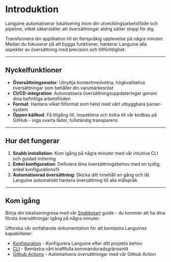 # Introduktion

Languine automatiserar lokalisering inom din utvecklingsarbetsflöde och pipeline, vilket säkerställer att översättningar aldrig sätter stopp för dig.

Transformera din applikation till en flerspråkig upplevelse på några minuter. Medan du fokuserar på att bygga funktioner, hanterar Languine alla aspekter av översättning med precision och tillförlitlighet.

---

## Nyckelfunktioner

- **Översättningsmotor**: Utnyttja kontextmedvetna, högkvalitativa översättningar som behåller din varumärkesröst
- **CI/CD-integration**: Automatisera översättningsuppdateringar genom dina befintliga arbetsflöden
- **Format**: Hantera vilket filformat som helst med vårt utbyggbara parser-system
- **Öppen källkod**: Få tillgång till, inspektera och bidra till vår kodbas på GitHub - inga svarta lådor, fullständig transparens

---

## Hur det fungerar

1. **Snabb installation**: Kom igång på några minuter med vår intuitiva CLI och guidad initiering
2. **Enkel konfiguration**: Definiera dina översättningsbehov med en tydlig, enkel konfigurationsfil
3. **Automatiserad översättning**: Skicka ditt innehåll en gång och låt Languine automatiskt hantera översättning till alla målspråk

---

## Kom igång

Börja din lokaliseringresa med vår [Snabbstart](/docs/quickstart) guide - du kommer att ha dina första översättningar igång på några minuter.

Utforska vår omfattande dokumentation för att bemästra Languines kapabiliteter:

- [Konfiguration](/docs/configuration) - Konfigurera Languine efter ditt projekts behov
- [CLI](/docs/cli) - Bemästra vårt kraftfulla kommandoradsgränssnitt
- [Github Actions](/docs/github-actions) - Automatisera översättningar med vår Github Action
